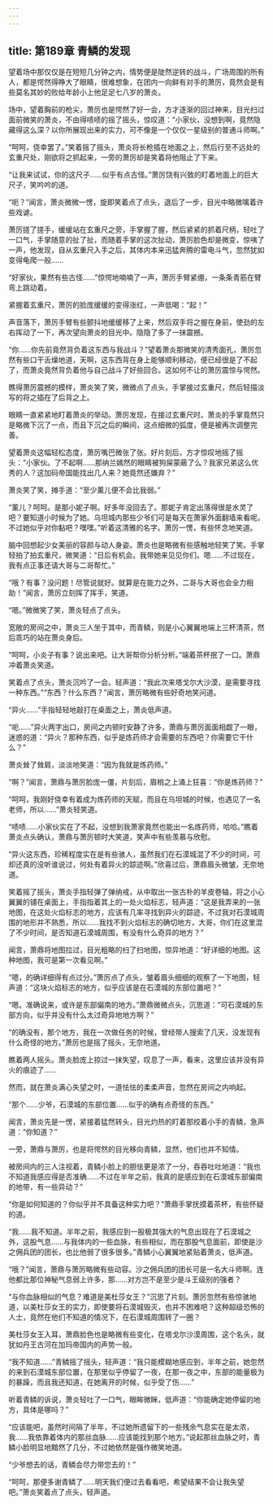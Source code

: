 ```yaml
---
---
---
```

title: 第189章 青鳞的发现
---



望着场中那仅仅是在短短几分钟之内，情势便是陡然逆转的战斗，广场周围的所有人，都是愕然得睁大了眼睛，很难想象，在团内一向鲜有对手的萧厉，竟然会是有些莫名其妙的败给年龄小上他足足七八岁的萧炎。

场中，望着胸前的枪尖，萧厉也是愕然了好一会，方才逐渐的回过神来，目光扫过面前微笑的萧炎，不由得啧啧的摇了摇头，惊叹道：“小家伙，没想到啊，竟然隐藏得这么深？以你所展现出来的实力，可不像是一个仅仅一星级别的普通斗师啊。”

“呵呵，侥幸罢了。”笑着摇了摇头，萧炎将长枪插在地面之上，然后行至不远处的玄重尺处，刚欲将之抓起来，一旁的萧厉却是笑着将他阻止了下来。

“让我来试试，你的这尺子……似乎有点古怪。”萧厉饶有兴致的盯着地面上的巨大尺子，笑吟吟的道。

“呃？”闻言，萧炎微微一愣，旋即笑着点了点头，退后了一步，目光中略微噙着许些戏谑。

萧厉搓了搓手，缓缓站在玄重尺之旁，手掌握了握，然后紧紧的抓着尺柄，轻吐了一口气，手掌随意的扯了扯，而随着手掌的这次扯动，萧厉脸色却是微变，惊咦了一声，他发现，自从玄重尺入手之后，其体内本来迅猛奔腾的雷电斗气，忽然犹如变得龟爬一般……

“好家伙，果然有些古怪……”惊愕地喃喃了一声，萧厉手臂紧绷，一条条青筋在臂弯上跳动着。

紧握着玄重尺，萧厉的脸庞缓缓的变得涨红，一声低喝：“起！”

声音落下，萧厉手臂有些颤抖地缓缓移了上来，然后双手将之握在身前，使劲的左右挥动了一下，再次望向萧炎的目光中。隐隐了多了一抹震撼。

“你……你先前竟然背负着这东西与我战斗？”望着萧炎那微笑的清秀面孔，萧厉忽然有些口干舌燥地道，天啊，这东西背在身上能够顺利移动，便已经很是了不起了，而萧炎竟然背负着他与自己战斗了好些回合。这如何不让的萧厉震惊与愕然。

瞧得萧厉震撼的模样，萧炎笑了笑，微微点了点头，手掌接过玄重尺，然后轻描淡写的将之插在了后背之上。

眼睛一直紧紧地盯着萧炎的举动。萧厉发现，在接过玄重尺时。萧炎的手掌竟然只是略微下沉了一点，而且下沉之后的瞬间，这点细微的弧度，便是被再次调整完善。

望着萧炎这幅轻松态度，萧厉嘴巴微张了张。好片刻后，方才惊叹地摇了摇头：“小家伙。了不起啊……那纳兰嫣然的眼睛被狗屎蒙蔽了么？我家兄弟这么优秀的人？这加码帝国能找出几人来？她竟然还嫌弃？”

萧炎笑了笑，摊手道：“至少薰儿便不会比我弱。”

“薰儿？呵呵。是那小妮子啊。好多年没回去了。那妮子肯定出落得很是水灵了吧？要知道小时候为了她。乌坦城内那些少爷们可是每天在萧家外面翻墙来看呢。不过她似乎对你黏吧？嘿嘿。”听着这清雅的名字。萧厉一愣，有些怀念地笑道。

脑中回想起少女美丽的容颜与动人身姿。萧炎也是略微有些感触地轻笑了笑。手掌轻拍了拍玄重尺，微笑道：“日后有机会。我带她来见见你们。嗯……不过现在，我有点正事还请大哥与二哥帮忙。”

“哦？有事？没问题！尽管说就好。就算是在能力之外，二哥与大哥也会全力相助！”闻言，萧厉立刻挥了挥手，笑道。

“嗯。”微微笑了笑，萧炎轻点了点头。

宽敞的房间之中，萧炎三人坐于其中，而青鳞，则是小心翼翼地端上三杯清茶，然后乖巧的站在萧炎身后。

“呵呵，小炎子有事？说出来吧。让大哥帮你分析分析。”端着茶杯抿了一口。萧鼎冲着萧炎笑道。

笑着点了点头，萧炎沉吟了一会。轻声道：“我此次来塔戈尔大沙漠，是需要寻找一种东西。”“东西？什么东西？”闻言，萧厉略微有些好奇地笑问道。

“异火……”手指轻轻地敲打在桌面之上，萧炎低声道。

“呃……”异火两字出口，房间之内顿时安静了许多，萧鼎与萧厉面面相觑了一眼，迷惑的道：“异火？那种东西，似乎是炼药师才会需要的东西吧？你需要它干什么？”

萧炎耸了耸肩，淡淡地笑道：“因为我就是炼药师。”

“啊？”闻言，萧鼎与萧厉脸庞一僵，片刻后，眉梢之上涌上狂喜：“你是炼药师？”

“呵呵，我刚好侥幸有着成为炼药师的天赋，而且在乌坦城的时候，也遇见了一名老师，所以……”萧炎轻笑道。

“啧啧……小家伙实在了不起，没想到我萧家竟然也能出一名炼药师，哈哈。”瞧着萧炎点头确认，萧鼎与萧厉顿时大笑道，笑声中有些羡慕与欣慰。

“异火这东西，珍稀程度实在是有些骇人，虽然我们在石漠城混了不少的时间，可却还真的没听谁说过，何处有着异火的踪迹啊。”欣喜过后，萧鼎眉头微皱，无奈地道。

笑着摇了摇头，萧炎手指轻弹了弹纳戒，从中取出一张古朴的羊皮卷轴，将之小心翼翼的铺在桌面上，手指指着其上的一处火焰标志，轻声道：“这是我弄来的一张地图，在这处火焰标志的地方，应该有几率寻找到异火的踪迹，不过我对石漠城周围的地形并不熟悉，所以……我找不到火焰标志的确切地方，大哥，你们在这里混了不少时间，是否知道石漠城周围，有没有什么奇异的地方？”

闻言，萧鼎将地图拉过，目光粗略的扫了扫地图，惊异地道：“好详细的地图。这种地图，我可是第一次看见啊。”

“嗯，的确详细得有点过分。”萧厉点了点头，皱着眉头细细的观察了一下地图，轻声道：“这块火焰标志的地方，似乎应该是在石漠城的东部位置吧？”

“嗯。准确说来，或许是东部偏南的地方。”萧鼎微微点头，沉思道：“可石漠城的东部方向，似乎并没有什么太过奇异地地方啊？”

“的确没有，那个地方，我在一次做任务的时候，曾经带人搜索了几天，没发现有什么奇怪的地方。”萧厉也是摇了摇头，无奈地道。

瞧着两人摇头。萧炎脸庞上掠过一抹失望，叹息了一声，看来，这里应该并没有异火的痕迹了……

然而，就在萧炎满心失望之时，一道怯怯的柔柔声音，忽然在房间之内响起。

“那个……少爷，石漠城的东部位置……似乎的确有点奇怪的东西。”

闻言，萧炎先是一愣，紧接着猛然转头，目光灼热的盯着那绞着小手的青鳞，急声道：“你知道？”

一旁，萧鼎与萧厉，也是将愕然的目光移向青鳞，显然，他们也并不知情。

被房间内的三人注视着，青鳞小脸上的胆怯更是浓了一分，吞吞吐吐地道：“我也不知道我感应得是否准确……不过在半年之前，我真的是感应到在石漠城东部偏南的地带，有一些异动？”

“你是如何知道的？你似乎并不具备这种实力吧？”萧鼎手掌抚摸着茶杯，有些怀疑的道。

“我……我不知道。半年之前，我感应到一股极其强大的气息出现在了石漠城之外，这股气息……与我体内的一些血脉，有些相似，而在那股气息面前，即使是沙之佣兵团的团长，也比他弱了很多很多。”青鳞小心翼翼地紧贴着萧炎，低声道。

“哦？”闻言，萧鼎与萧厉略微有些动容。沙之佣兵团的团长可是一名大斗师啊。连他都比那位神秘气息弱上许多，那……对方岂不是至少是斗王级别的强者？

“与你血脉相似的气息？难道是美杜莎女王？”沉思了片刻。萧厉忽然有些惊骇地道，以美杜莎女王的实力，即使要将石漠城毁灭，也并不困难吧？这种超级恐怖的人士，竟然在他们不知道的情况下，在石漠城周围转了一圈？

美杜莎女王入耳，萧鼎脸色也是略微有些变化，在塔戈尔沙漠周围，这个名头，就犹如丹王古河在加玛帝国内的声势一般。

“我不知道……”青鳞摇了摇头，轻声道：“我只能模糊地感应到，半年之前，她忽然的来到石漠城东部位置，在那里似乎停留了一夜，在那一夜之中，东部的能量极为的暴躁，而且我还知道，在她离开的时候，似乎受了伤……”

听着青鳞的诉说，萧炎轻吐了一口气，眼眸微眯，低声道：“你能确定她停留的地方，具体是哪吗？”

“应该能吧，虽然时间隔了半年，不过她所遗留下的一些残余气息实在是太浓，我……我依靠着体内的那丝血脉……应该能找到那个地方。”说起那丝血脉之时，青鳞小脸明显地黯然了几分，不过她依然是强作微笑地道。

“少爷想去的话，青鳞会尽力带您去的！”

“呵呵，那便多谢青鳞了……明天我们便过去看看吧，希望结果不会让我失望吧。”萧炎笑着点了点头，轻声道。